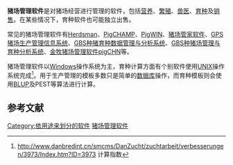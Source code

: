 {{NoteTA|G1=IT}}
'''猪场管理软件'''是对猪场经营进行管理的软件，包括[[营养|营养]]、[[繁殖|繁殖]]、[[兽医|兽医]]、[[育种|育种]]及[[销售|销售]]。在某些情况下，育种软件也可能独立出售。

常见的猪场管理软件有[[Herdsman|Herdsman]]、[[PigCHAMP|PigCHAMP]]、[[PigWIN|PigWIN]]、[[猪场管家软件|猪场管家软件]]、[[GPS猪场生产管理信息系统|GPS猪场生产管理信息系统]]、[[GBS种猪育种数据管理与分析系统|GBS种猪育种数据管理与分析系统]]、[[GBS种猪场管理与育种分析系统|GBS种猪场管理与育种分析系统]]、[[金牧猪场管理软件pigCHN|金牧猪场管理软件pigCHN]]等。

猪场管理软件以[[Windows|Windows]]操作系统为主，育种计算方面有个别软件使用[[UNIX|UNIX]]操作系统完成<ref>http://www.danbredint.cn/smcms/DanZucht/zuchtarbeit/verbesserungen/3973/Index.htm?ID=3973 计算指数</ref>。用于生产管理的模板多数只是简单的[[数据库|数据库]]操作，而育种模板则会使用[[BLUP|BLUP]]及PEST等算法进行计算。

== 参考文献 ==
{{Reflist}}

[[Category:依用途来划分的软件|Category:依用途来划分的软件]]
[[Category:猪场管理软件|]]

{{Compu-soft-stub}}